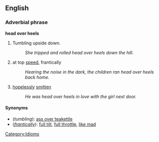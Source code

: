 ==English==
===Adverbial phrase===
'''head over heels'''

# Tumbling upside down.
#: ''She tripped and rolled head over heels down the hill.''
# at top [[speed]], frantically
#: ''Hearing the noise in the dark, the children ran head over heels back home.''
#[[hopeless]]ly [[smitten]]
#: ''He was head over heels in love with the girl next door.''

====Synonyms====
*(''tumbling''): [[ass over teakettle]] 
*(''[[frantically]]''): [[full tilt]], [[full throttle]], [[like mad]]

[[Category:Idioms]]